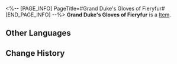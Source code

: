 <%-- [PAGE_INFO]
PageTitle=#Grand Duke's Gloves of Fieryfur#
[END_PAGE_INFO] --%>
{{Item Infobox
|id          = 31152
|image       = Item Grand Duke's Gloves of Fieryfur.png
|type        = 
|invCategory = Relics
|rarity      = 2
|effect      = 
|description = Pure white gloves with flames as its fur, hiding its brutality under smooth silk.
|source1     = [[Cavern of Corrosion: Fyxestroll Garden]]
}}
'''Grand Duke's Gloves of Fieryfur''' is a [[Item]].

==Other Languages==
{{Other Languages
|en   = Grand Duke's Gloves of Fieryfur
|zhs  = 大公的绒火指套
|zht  = 大公的絨火指套
|ja   = 大公の炎の手袋
|ko   = 대공의 화염 장갑
|es   = Guantes llameantes de terciopelo del gran duque
|fr   = Gantelets de feurrure du grand duc
|ru   = Огненные перчатки герцога
|th   = Grand Duke's Gloves of Fieryfur
|vi   = Bao Tay Lửa Nhung Đại Công Tước
|de   = Lodernde Samthandschuhe des Erzherzogs
|id   = Grand Duke's Gloves of Fieryfur
|pt   = Luvas de Pelo Incandescente do Grão-Duque
}}

==Change History==
{{Change History|2.0}}